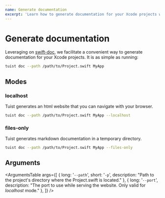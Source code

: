 ```yaml
---
name: Generate documentation
excerpt: 'Learn how to generate documentation for your Xcode projects with Tuist\'s Doc command.'
---
```


# Generate documentation

Leveraging on [swift-doc](https://github.com/SwiftDocOrg/swift-doc), we facilitate a convenient way to generate documentation for your Xcode projects. It is as simple as running:

```bash
tuist doc --path /path/to/Project.swift MyApp
```

## Modes

### localhost
Tuist generates an html website that you can navigate with your browser.

```bash
tuist doc --path /path/to/Project.swift MyApp --localhost
```

### files-only
Tuist generates markdown documentation in a temporary directory.


```bash
tuist doc --path /path/to/Project.swift MyApp --files-only
```

## Arguments

<ArgumentsTable
  args={[
    {
      long: '`--path`',
      short: '`-p`',
      description: "Path to the project's directory where the Project.swift is located."
    },
    {
      long: '`--port`',
      description: "The port to use while serving the website. Only valid for *localhost* mode."
    },
  ]}
/>
